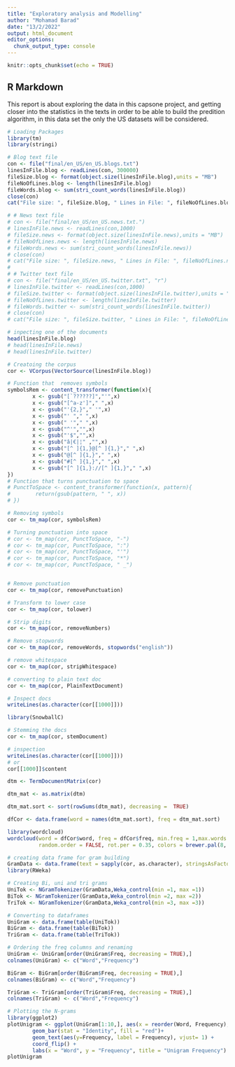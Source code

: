 ```yaml
---
title: "Exploratory analysis and Modelling"
author: "Mohamad Barad"
date: "13/2/2022"
output: html_document
editor_options: 
  chunk_output_type: console
---
```


```r
knitr::opts_chunk$set(echo = TRUE)
```

## R Markdown

This report is about exploring the data in this capsone project, and getting closer into the statistics in the texts in order to be able to build the predition algorithm, in this data set the only the US datasets will be considered. 


```r
# Loading Packages 
library(tm)
library(stringi)

```

```r
# Blog text file
con <- file("final/en_US/en_US.blogs.txt")
linesInFile.blog <- readLines(con, 300000)
fileSize.blog <- format(object.size(linesInFile.blog),units = "MB")
fileNoOfLines.blog <- length(linesInFile.blog)
fileWords.blog <- sum(stri_count_words(linesInFile.blog))
close(con)
cat("File size: ", fileSize.blog, " Lines in File: ", fileNoOfLines.blog, " Words in file: ", fileWords.blog)

# # News text file
# con <- file("final/en_US/en_US.news.txt.")
# linesInFile.news <- readLines(con,1000)
# fileSize.news <- format(object.size(linesInFile.news),units = "MB")
# fileNoOfLines.news <- length(linesInFile.news)
# fileWords.news <- sum(stri_count_words(linesInFile.news))
# close(con)
# cat("File size: ", fileSize.news, " Lines in File: ", fileNoOfLines.news, " Words in file: ", fileWords.news)
# 
# # Twitter text file
# con <- file("final/en_US/en_US.twitter.txt", "r") 
# linesInFile.twitter <- readLines(con,1000)
# fileSize.twitter <- format(object.size(linesInFile.twitter),units = "Mb")
# fileNoOfLines.twitter <- length(linesInFile.twitter)
# fileWords.twitter <- sum(stri_count_words(linesInFile.twitter))
# close(con) 
# cat("File size: ", fileSize.twitter, " Lines in File: ", fileNoOfLines.twitter, " Words in file: ", fileWords.twitter)
```

```r
# inpecting one of the documents
head(linesInFile.blog)
# head(linesInFile.news)
# head(linesInFile.twitter)

# Creatoing the corpus
cor <- VCorpus(VectorSource(linesInFile.blog))

# Function that  removes symbols
symbolsRem <- content_transformer(function(x){
        x <- gsub("[`??????]","'",x)
        x <- gsub("[^a-z']"," ",x)
        x <- gsub("'{2,}"," '",x)
        x <- gsub("' "," ",x)
        x <- gsub(" '"," ",x)
        x <- gsub("^'","",x)
        x <- gsub("'$","",x)
        x <- gsub("â|€|¦" ,"",x)
        x <- gsub("[^ ]{1,}@[^ ]{1,}"," ",x)
        x <- gsub("@[^ ]{1,}"," ",x)
        x <- gsub("#[^ ]{1,}"," ",x)
        x <- gsub("[^ ]{1,}://[^ ]{1,}"," ",x)
})
# Function that turns punctuation to space
# PunctToSpace <- content_transformer(function(x, pattern){
#        return(gsub(pattern, " ", x))
# })

# Removing symbols
cor <- tm_map(cor, symbolsRem)

# Turning punctuation into space
# cor <- tm_map(cor, PunctToSpace, "-")
# cor <- tm_map(cor, PunctToSpace, ":")
# cor <- tm_map(cor, PunctToSpace, "'")
# cor <- tm_map(cor, PunctToSpace, "*")
# cor <- tm_map(cor, PunctToSpace, " _")


# Remove punctuation
cor <- tm_map(cor, removePunctuation)

# Transform to lower case 
cor <- tm_map(cor, tolower)

# Strip digits
cor <- tm_map(cor, removeNumbers)

# Remove stopwords
cor <- tm_map(cor, removeWords, stopwords("english"))

# remove whitespace
cor <- tm_map(cor, stripWhitespace)

# converting to plain text doc
cor <- tm_map(cor, PlainTextDocument)

# Inspect docs
writeLines(as.character(cor[[1000]]))

```

```r
library(SnowballC)

# Stemming the docs
cor <- tm_map(cor, stemDocument)

# inspection
writeLines(as.character(cor[[1000]]))
# or
cor[[1000]]$content

```

```r
dtm <- TermDocumentMatrix(cor)

dtm_mat <- as.matrix(dtm)

dtm_mat.sort <- sort(rowSums(dtm_mat), decreasing =  TRUE)

dfCor <- data.frame(word = names(dtm_mat.sort), freq = dtm_mat.sort)

library(wordcloud)
wordcloud(word = dfCor$word, freq = dfCor$freq, min.freq = 1,max.words = 50, 
          random.order = FALSE, rot.per = 0.35, colors = brewer.pal(8, "Dark2"))

```

```r
# creating data frame for gram building
GramData <- data.frame(text = sapply(cor, as.character), stringsAsFactors = FALSE)
library(RWeka)

# Creating Bi, uni and tri grams
UniTok <- NGramTokenizer(GramData,Weka_control(min =1, max =1))
BiTok <- NGramTokenizer(GramData,Weka_control(min =2, max =2))
TriTok <- NGramTokenizer(GramData,Weka_control(min =3, max =3))

# Converting to dataframes 
UniGram <- data.frame(table(UniTok))
BiGram <- data.frame(table(BiTok))
TriGram <- data.frame(table(TriTok))

# Ordering the freq columns and renaming
UniGram <- UniGram[order(UniGram$Freq, decreasing = TRUE),]
colnames(UniGram) <- c("Word","Frequency")

BiGram <- BiGram[order(BiGram$Freq, decreasing = TRUE),]
colnames(BiGram) <- c("Word","Frequency")

TriGram <- TriGram[order(TriGram$Freq, decreasing = TRUE),]
colnames(TriGram) <- c("Word","Frequency")

# Plotting the N-grams
library(ggplot2)
plotUnigram <- ggplot(UniGram[1:10,], aes(x = reorder(Word, Frequency),y=Frequency))+
        geom_bar(stat = "Identity", fill = "red")+
        geom_text(aes(y=Frequency, label = Frequency), vjust= 1) +  
        coord_flip() +
        labs(x = "Word", y = "Frequency", title = "Unigram Frequency")
plotUnigram       



```


